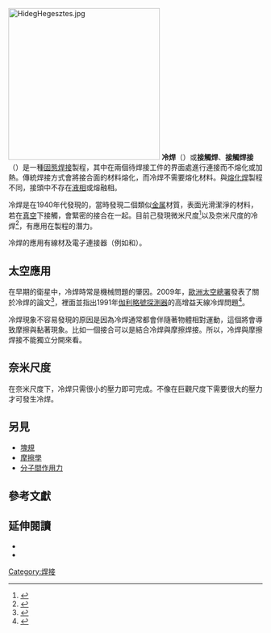 {{Refimprove|time=2020-09-26T12:46:58+00:00}}
[[File:HidegHegesztes.jpg|300px]]
'''冷焊'''（{{lang-en|Cold welding}}）或'''接觸焊'''、'''接觸焊接'''（{{lang|en|contact welding}}）是一種[[固態|固態]][[焊接|焊接]]製程，其中在兩個待焊接工件的界面處進行連接而不熔化或加熱。傳統焊接方式會將接合面的材料熔化，而冷焊不需要熔化材料。與[[熔化焊|熔化焊]]製程不同，接頭中不存在[[液相|液相]]或熔融相。

冷焊是在1940年代發現的，當時發現二個類似[[金属|金属]]材質，表面光滑潔淨的材料，若在[[真空|真空]]下接觸，會緊密的接合在一起。目前己發現微米尺度<ref>{{cite journal |jstor=2879122 |title=Contact Adhesion of Thin Gold Films on Elastomeric Supports: Cold Welding Under Ambient Conditions |journal=Science |volume=253 |issue=5021 |pages=776–778 |last1=Ferguson |first1=Gregory S. |last2=Chaudhury |first2=Manoj K. |last3=Sigal |first3=George B. |last4=Whitesides |first4=George M. |s2cid=10479300 |year=1991 |doi=10.1126/science.253.5021.776 |pmid=17835496 }}</ref>以及奈米尺度的冷焊<ref name="gold-nanowires">{{cite journal |doi=10.1038/nnano.2010.4|pmid=20154688|title=Cold welding of ultrathin gold nanowires|journal=Nature Nanotechnology|volume=5|issue=3|pages=218–224|year=2010|last1=Lu|first1=Yang|last2=Huang|first2=Jian Yu|last3=Wang|first3=Chao|last4=Sun|first4=Shouheng|last5=Lou|first5=Jun}}</ref>，有應用在{{le|奈米微影術|nanofabrication}}製程的潛力。

冷焊的應用有線材及電子連接器（例如{{le|絕緣刺破式連接器|Insulation-displacement connector}}和{{le|金属绕丝|Wire wrap}}）。

==太空應用 ==

在早期的衛星中，冷焊時常是機械問題的肇因。2009年，[[歐洲太空總署|歐洲太空總署]]發表了關於冷焊的論文<ref name="esa2009">{{cite book|title=Assessment of Cold Welding between Separable Contact Surfaces due to Impact and Fretting under Vacuum|id=ESA STM-279|year=2009|publisher=European Space Agency|isbn=978-92-9221-900-0|url=http://esmat.esa.int/Publications/Published_papers/STM-279.pdf|author=A. Merstallinger|author2=M. Sales|author3=E. Semerad|author4=B. D. Dunn|accessdate=24 February 2013|oclc=55971016|issn=0379-4067|archive-date=2019-01-03|archive-url=https://web.archive.org/web/20190103104706/http://esmat.esa.int/Publications/Published_papers/STM-279.pdf|dead-url=no}}</ref>，裡面並指出1991年[[伽利略號探測器|伽利略號探測器]]的高增益天線冷焊問題<ref>{{cite book |url= https://ntrs.nasa.gov/archive/nasa/casi.ntrs.nasa.gov/19940028813.pdf |title= The Galileo High Gain Antenna Deployment Anomaly |last= Johnson |first= Michael R.|publisher= NASA Jet Propulsion Laboratory |year= 1994 |hdl= 2014/32404 |accessdate= 1 December 2016 |archive-url= https://web.archive.org/web/20180208192609/https://ntrs.nasa.gov/archive/nasa/casi.ntrs.nasa.gov/19940028813.pdf |archive-date= 8 February 2018}}</ref>。

冷焊現象不容易發現的原因是因為冷焊通常都會伴隨著物體相對運動，這個將會導致摩擦與黏著現象。比如一個接合可以是結合冷焊與摩擦焊接。所以，冷焊與摩擦焊接不能獨立分開來看。

== 奈米尺度 ==
在奈米尺度下，冷焊只需很小的壓力即可完成。不像在巨觀尺度下需要很大的壓力才可發生冷焊。

== 另見 ==
*[[塊規|塊規]]
*[[摩擦學|摩擦學]]
*[[分子間作用力|分子間作用力]]

== 參考文獻 ==
{{reflist|30em}}

== 延伸閱讀 ==
*{{cite journal |doi=10.1080/01694243.2014.891349|title=Influence of fabrication parameters on bond strength of adhesively bonded flip-chip interconnects|journal=Journal of Adhesion Science and Technology|volume=28|issue=12|pages=1167–1191|year=2014|last1=Sinha|first1=K.|last2=Farley|first2=D.|last3=Kahnert|first3=T.|last4=Solares|first4=S.D.|last5=Dasgupta|first5=A.|last6=Caers|first6=J.F.J.|last7=Zhao|first7=X.J.}}
* {{cite book|last=Kalpakjian|title= Manufacturing Engineering and Technology |edition=5th|page=981|isbn=978-0-13-148965-3|year=2005|publisher=Prentice Hall}}

{{Wikisource|Advanced Automation for Space Missions/Appendix 4C|Advanced Automation for Space Missions/Appendix 4C|en}}
[[Category:焊接|Category:焊接]]